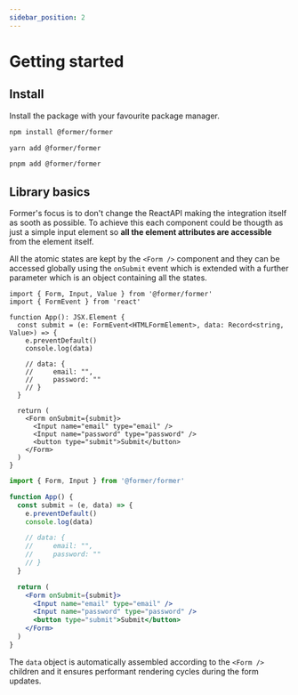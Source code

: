 ```yaml
---
sidebar_position: 2
---
```



# Getting started

## Install

Install the package with your favourite package manager.

<Tabs>
<TabItem value="npm" label="npm">

```bash
npm install @former/former
```

</TabItem>
<TabItem value="yarn" label="yarn">

```bash
yarn add @former/former
```

</TabItem>
<TabItem value="pnpm" label="pnpm">

```bash
pnpm add @former/former
```

</TabItem>
</Tabs>

## Library basics

Former's focus is to don't change the ReactAPI making the integration itself as sooth as possible.
To achieve this each component could be thougth as just a simple input element so **all the element attributes
are accessible** from the element itself.

All the atomic states are kept by the `<Form />` component and they can be accessed globally using the
`onSubmit` event which is extended with a further parameter which is an object containing all the states.

<Tabs>
<TabItem value="typescript" label="Typescript">

```tsx
import { Form, Input, Value } from '@former/former'
import { FormEvent } from 'react'

function App(): JSX.Element {
  const submit = (e: FormEvent<HTMLFormElement>, data: Record<string, Value>) => {
    e.preventDefault()
    console.log(data)

    // data: {
    //     email: "",
    //     password: ""
    // }
  }

  return (
    <Form onSubmit={submit}>
      <Input name="email" type="email" />
      <Input name="password" type="password" />
      <button type="submit">Submit</button>
    </Form>
  )
}
```

</TabItem>
<TabItem value="javascript" label="Javascript">

```jsx
import { Form, Input } from '@former/former'

function App() {
  const submit = (e, data) => {
    e.preventDefault()
    console.log(data)

    // data: {
    //     email: "",
    //     password: ""
    // }
  }

  return (
    <Form onSubmit={submit}>
      <Input name="email" type="email" />
      <Input name="password" type="password" />
      <button type="submit">Submit</button>
    </Form>
  )
}
```

</TabItem>
</Tabs>

The `data` object is automatically assembled according to the `<Form />` children and it ensures
performant rendering cycles during the form updates.
